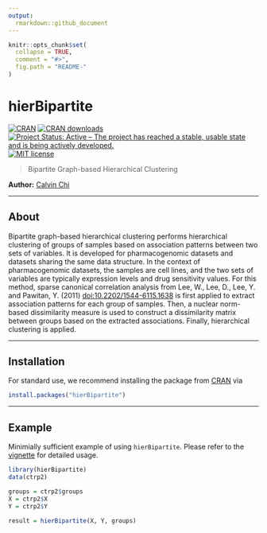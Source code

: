 ```yaml
---
output:
  rmarkdown::github_document
---
```


<!-- README.md is generated from README.Rmd. Please edit that file -->

```r
knitr::opts_chunk$set(
  collapse = TRUE,
  comment = "#>",
  fig.path = "README-"
)
```

# hierBipartite

[![CRAN](https://www.r-pkg.org/badges/version/hierBipartite)](https://www.r-pkg.org/pkg/hierBipartite)
[![CRAN downloads](https://cranlogs.r-pkg.org/badges/hierBipartite)](https://CRAN.R-project.org/package=hierBipartite)
[![Project Status: Active – The project has reached a stable, usable state and is being actively developed.](https://www.repostatus.org/badges/latest/active.svg)](https://www.repostatus.org/#active)
[![MIT license](http://img.shields.io/badge/license-MIT-brightgreen.svg)](https://opensource.org/licenses/MIT)

> Bipartite Graph-based Hierarchical Clustering

__Author:__ [Calvin Chi](https://calvintchi.github.io/)

---

## About

Bipartite graph-based hierarchical clustering performs hierarchical 
clustering of groups of samples based on association patterns between two 
sets of variables. It is developed for pharmacogenomic datasets and datasets 
sharing the same data structure. In the context of pharmacogenomic datasets, 
the samples are cell lines, and the two sets of variables are typically 
expression levels and drug sensitivity values. For this method, sparse 
canonical correlation analysis from Lee, W., Lee, D., Lee, Y. and 
Pawitan, Y. (2011) <doi:10.2202/1544-6115.1638> is first applied to extract 
association patterns for each group of samples. Then, a nuclear norm-based 
dissimilarity measure is used to construct a dissimilarity matrix between 
groups based on the extracted associations. Finally, hierarchical clustering 
is applied.

---

## Installation

For standard use, we recommend installing the package from
[CRAN](https://CRAN.R-project.org/package=hierBipartite) via

```r
install.packages("hierBipartite")
```

---

## Example

Minimially sufficient example of using `hierBipartite`. Please refer to the
[vignette](https://cran.r-project.org/web/packages/hierBipartite/vignettes/hierBipartite.html)
for detailed usage.

```r
library(hierBipartite)
data(ctrp2)

groups = ctrp2$groups
X = ctrp2$X
Y = ctrp2$Y

result = hierBipartite(X, Y, groups)
```
